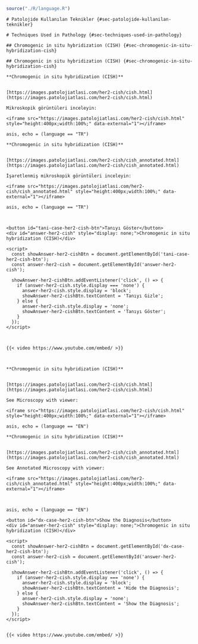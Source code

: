 
```r

source("./R/language.R")

```


```asis

# Patolojide Kullanılan Teknikler {#sec-patolojide-kullanilan-teknikler} 

```




```asis

# Techniques Used in Pathology {#sec-techniques-used-in-pathology} 

```




```asis

## Chromogenic in situ hybridization (CISH) {#sec-chromogenic-in-situ-hybridization-cish} 

```




```asis

## Chromogenic in situ hybridization (CISH) {#sec-chromogenic-in-situ-hybridization-cish} 

```




```asis

**Chromogenic in situ hybridization (CISH)**


[https://images.patolojiatlasi.com/her2-cish/cish.html](https://images.patolojiatlasi.com/her2-cish/cish.html)

Mikroskopik görüntüleri inceleyin:

<iframe src="https://images.patolojiatlasi.com/her2-cish/cish.html" style="height:400px;width:100%;" data-external="1"></iframe>

```

```comment
asis, echo = (language == "TR")

**Chromogenic in situ hybridization (CISH)**


[https://images.patolojiatlasi.com/her2-cish/cish_annotated.html](https://images.patolojiatlasi.com/her2-cish/cish_annotated.html)

İşaretlenmiş mikroskopik görüntüleri inceleyin:

<iframe src="https://images.patolojiatlasi.com/her2-cish/cish_annotated.html" style="height:400px;width:100%;" data-external="1"></iframe>

```



```comment
asis, echo = (language == "TR")



<button id="tani-case-her2-cish-btn">Tanıyı Göster</button>
<div id="answer-her2-cish" style="display: none;">Chromogenic in situ hybridization (CISH)</div>

<script>
  const showAnswer-her2-cishBtn = document.getElementById('tani-case-her2-cish-btn');
  const answer-her2-cish = document.getElementById('answer-her2-cish');

  showAnswer-her2-cishBtn.addEventListener('click', () => {
    if (answer-her2-cish.style.display === 'none') {
      answer-her2-cish.style.display = 'block';
      showAnswer-her2-cishBtn.textContent = 'Tanıyı Gizle';
    } else {
      answer-her2-cish.style.display = 'none';
      showAnswer-her2-cishBtn.textContent = 'Tanıyı Göster';
    }
  });
</script>



{{< video https://www.youtube.com/embed/ >}}



```



```asis

**Chromogenic in situ hybridization (CISH)**


[https://images.patolojiatlasi.com/her2-cish/cish.html](https://images.patolojiatlasi.com/her2-cish/cish.html)

See Microscopy with viewer: 

<iframe src="https://images.patolojiatlasi.com/her2-cish/cish.html" style="height:400px;width:100%;" data-external="1"></iframe>

```


```comment
asis, echo = (language == "EN")

**Chromogenic in situ hybridization (CISH)**


[https://images.patolojiatlasi.com/her2-cish/cish_annotated.html](https://images.patolojiatlasi.com/her2-cish/cish_annotated.html)

See Annotated Microscopy with viewer: 

<iframe src="https://images.patolojiatlasi.com/her2-cish/cish_annotated.html" style="height:400px;width:100%;" data-external="1"></iframe>



```

```comment
asis, echo = (language == "EN")

<button id="dx-case-her2-cish-btn">Show the Diagnosis</button>
<div id="answer-her2-cish" style="display: none;">Chromogenic in situ hybridization (CISH)</div>

<script>
  const showAnswer-her2-cishBtn = document.getElementById('dx-case-her2-cish-btn');
  const answer-her2-cish = document.getElementById('answer-her2-cish');

  showAnswer-her2-cishBtn.addEventListener('click', () => {
    if (answer-her2-cish.style.display === 'none') {
      answer-her2-cish.style.display = 'block';
      showAnswer-her2-cishBtn.textContent = 'Hide the Diagnosis';
    } else {
      answer-her2-cish.style.display = 'none';
      showAnswer-her2-cishBtn.textContent = 'Show the Diagnosis';
    }
  });
</script>


{{< video https://www.youtube.com/embed/ >}}



```

